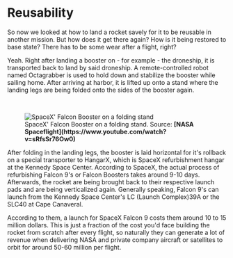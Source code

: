 
# Reusability

So now we looked at how to land a rocket savely for it to be reusable in another mission. But how does it get there again? How is it being restored to base state? There has to be some wear after a flight, right?

Yeah. Right after landing a booster on - for example - the droneship, it is transported back to land by said droneship. A remote-controlled robot named Octagrabber is used to hold down and stabilize the booster while sailing home. After arriving at harbor, it is lifted up onto a stand where the landing legs are being folded onto the sides of the booster again. 

<br />
<figure>
<Image src={require(".//../../../../resources/images/folding.png")} alt="SpaceX' Falcon Booster on a folding stand" />
<figcaption style={{ color: "rgb(156, 156, 156)", fontSize: "14px", marginTop: "2px" }}>SpaceX' Falcon Booster on a folding stand. Source: <strong>[NASA Spaceflight](https://www.youtube.com/watch?v=sRfsSr76Ow0)</strong></figcaption>
</figure>

After folding in the landing legs, the booster is laid horizontal for it's rollback on a special transporter to HangarX, which is SpaceX refurbishment hangar at the Kennedy Space Center. According to SpaceX, the actual process of refurbishing Falcon 9's or Falcon Boosters takes around 9-10 days. Afterwards, the rocket are being brought back to their respective launch pads and are being verticalized again. Generally speaking, Falcon 9's can launch from the Kennedy Space Center's LC (Launch Complex)39A or the SLC40 at Cape Canaveral.

According to them, a launch for SpaceX Falcon 9 costs them around 10 to 15 million dollars. This is just a fraction of the cost you'd face building the rocket from scratch after every flight, so naturally they can generate a lot of revenue when delivering NASA and private company aircraft or satellites to orbit for around 50-60 million per flight.

<Analytics />